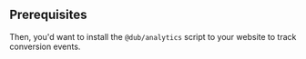 
## Prerequisites

<EnableConversionTracking />

Then, you'd want to install the `@dub/analytics` script to your website to track conversion events.

<DubClientInstall />
<DubClientInstallVerify />
